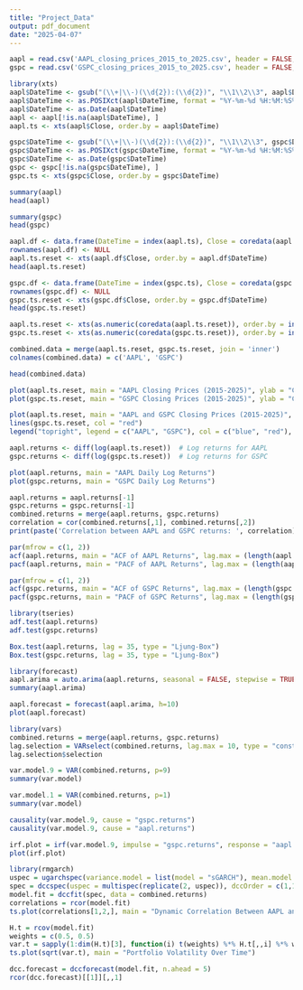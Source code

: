 ---
title: "Project_Data"
output: pdf_document
date: "2025-04-07"
---

```{r}
aapl = read.csv('AAPL_closing_prices_2015_to_2025.csv', header = FALSE, col.names = c("DateTime", "Close"), stringsAsFactors = FALSE)
gspc = read.csv('GSPC_closing_prices_2015_to_2025.csv', header = FALSE, col.names = c("DateTime", "Close"), stringsAsFactors = FALSE)

library(xts)
aapl$DateTime <- gsub("(\\+|\\-)(\\d{2}):(\\d{2})", "\\1\\2\\3", aapl$DateTime)
aapl$DateTime <- as.POSIXct(aapl$DateTime, format = "%Y-%m-%d %H:%M:%S%z", tz = "UTC")
aapl$DateTime <- as.Date(aapl$DateTime)
aapl <- aapl[!is.na(aapl$DateTime), ]
aapl.ts <- xts(aapl$Close, order.by = aapl$DateTime)

gspc$DateTime <- gsub("(\\+|\\-)(\\d{2}):(\\d{2})", "\\1\\2\\3", gspc$DateTime)
gspc$DateTime <- as.POSIXct(gspc$DateTime, format = "%Y-%m-%d %H:%M:%S%z", tz = "UTC")
gspc$DateTime <- as.Date(gspc$DateTime)
gspc <- gspc[!is.na(gspc$DateTime), ]
gspc.ts <- xts(gspc$Close, order.by = gspc$DateTime)
```


```{r}
summary(aapl)
head(aapl)
```


```{r}
summary(gspc)
head(gspc)
```


```{r}
aapl.df <- data.frame(DateTime = index(aapl.ts), Close = coredata(aapl.ts))
rownames(aapl.df) <- NULL
aapl.ts.reset <- xts(aapl.df$Close, order.by = aapl.df$DateTime)
head(aapl.ts.reset)

gspc.df <- data.frame(DateTime = index(gspc.ts), Close = coredata(gspc.ts))
rownames(gspc.df) <- NULL
gspc.ts.reset <- xts(gspc.df$Close, order.by = gspc.df$DateTime)
head(gspc.ts.reset)

aapl.ts.reset <- xts(as.numeric(coredata(aapl.ts.reset)), order.by = index(aapl.ts.reset))
gspc.ts.reset <- xts(as.numeric(coredata(gspc.ts.reset)), order.by = index(gspc.ts.reset))
```


```{r}
combined.data = merge(aapl.ts.reset, gspc.ts.reset, join = 'inner')
colnames(combined.data) = c('AAPL', 'GSPC')

head(combined.data)
```


```{r, fig.height=10, fig.width = 22}
plot(aapl.ts.reset, main = "AAPL Closing Prices (2015-2025)", ylab = "Closing Price", xlab = "Date")
plot(gspc.ts.reset, main = "GSPC Closing Prices (2015-2025)", ylab = "Closing Price", xlab = "Date")
```


```{r}
plot(aapl.ts.reset, main = "AAPL and GSPC Closing Prices (2015-2025)", col = "blue", ylab = "Closing Price", xlab = "Date")
lines(gspc.ts.reset, col = "red")
legend("topright", legend = c("AAPL", "GSPC"), col = c("blue", "red"), lty = 1)
```


```{r, fig.height=10, fig.width = 22}
aapl.returns <- diff(log(aapl.ts.reset))  # Log returns for AAPL
gspc.returns <- diff(log(gspc.ts.reset))  # Log returns for GSPC

plot(aapl.returns, main = "AAPL Daily Log Returns")
plot(gspc.returns, main = "GSPC Daily Log Returns")
```


```{r}
aapl.returns = aapl.returns[-1]
gspc.returns = gspc.returns[-1]
combined.returns = merge(aapl.returns, gspc.returns)
correlation = cor(combined.returns[,1], combined.returns[,2])
print(paste('Correlation between AAPL and GSPC returns: ', correlation))
```


```{r, fig.width=12, fig.height=6}
par(mfrow = c(1, 2))
acf(aapl.returns, main = "ACF of AAPL Returns", lag.max = (length(aapl.returns) / 20))
pacf(aapl.returns, main = "PACF of AAPL Returns", lag.max = (length(aapl.returns) / 20))
```


```{r, fig.width=12, fig.height=6}
par(mfrow = c(1, 2))
acf(gspc.returns, main = "ACF of GSPC Returns", lag.max = (length(gspc.returns) / 20))
pacf(gspc.returns, main = "PACF of GSPC Returns", lag.max = (length(gspc.returns) / 20))
```


```{r}
library(tseries)
adf.test(aapl.returns)
adf.test(gspc.returns)
```


```{r}
Box.test(aapl.returns, lag = 35, type = "Ljung-Box")
Box.test(gspc.returns, lag = 35, type = "Ljung-Box")
```


```{r}
library(forecast)
aapl.arima = auto.arima(aapl.returns, seasonal = FALSE, stepwise = TRUE, trace = TRUE)
summary(aapl.arima)

aapl.forecast = forecast(aapl.arima, h=10)
plot(aapl.forecast)
```

```{r}
library(vars)
combined.returns = merge(aapl.returns, gspc.returns)
lag.selection = VARselect(combined.returns, lag.max = 10, type = "const")
lag.selection$selection
```

```{r}
var.model.9 = VAR(combined.returns, p=9)
summary(var.model)
```

```{r}
var.model.1 = VAR(combined.returns, p=1)
summary(var.model)
```


```{r}
causality(var.model.9, cause = "gspc.returns")
causality(var.model.9, cause = "aapl.returns")
```

```{r}
irf.plot = irf(var.model.9, impulse = "gspc.returns", response = "aapl.returns", n.ahead = 10, boot = TRUE)
plot(irf.plot)
```

```{r}
library(rmgarch)
uspec = ugarchspec(variance.model = list(model = "sGARCH"), mean.model = list(armaOrder = c(0,0)), distribution.model = "norm")
spec = dccspec(uspec = multispec(replicate(2, uspec)), dccOrder = c(1,1), distribution = "mvnorm")
model.fit = dccfit(spec, data = combined.returns)
correlations = rcor(model.fit)
ts.plot(correlations[1,2,], main = "Dynamic Correlation Between AAPL and GSPC")
```

```{r}
H.t = rcov(model.fit)
weights = c(0.5, 0.5)
var.t = sapply(1:dim(H.t)[3], function(i) t(weights) %*% H.t[,,i] %*% weights)
ts.plot(sqrt(var.t), main = "Portfolio Volatility Over Time")
```

```{r}
dcc.forecast = dccforecast(model.fit, n.ahead = 5)
rcor(dcc.forecast)[[1]][,,1]
```

